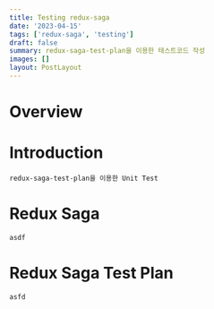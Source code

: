 ```yaml
---
title: Testing redux-saga
date: '2023-04-15'
tags: ['redux-saga', 'testing']
draft: false
summary: redux-saga-test-plan을 이용한 테스트코드 작성
images: []
layout: PostLayout
---
```


# Overview

<TOCInline toc={props.toc} exclude="Overview" toHeading={2} />

# Introduction
    redux-saga-test-plan을 이용한 Unit Test
# Redux Saga
    asdf
# Redux Saga Test Plan
    asfd    